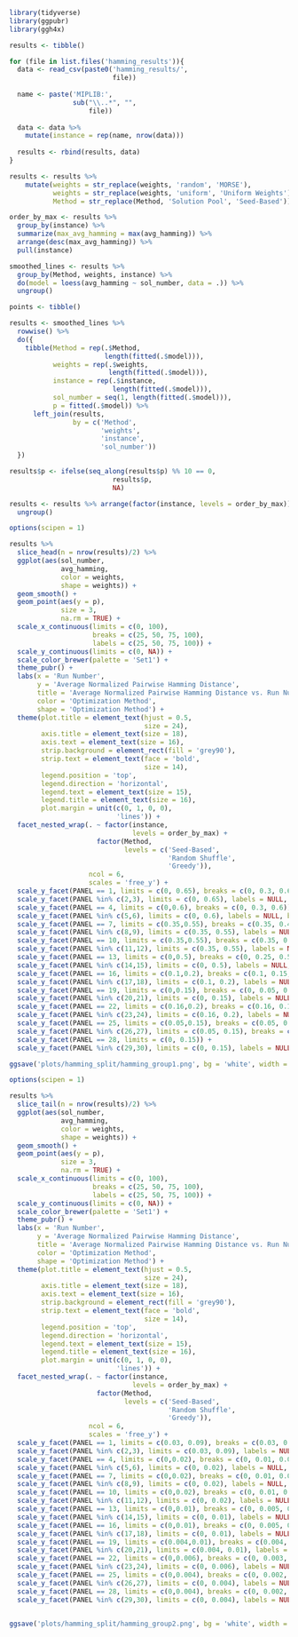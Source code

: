 ```{r}
library(tidyverse)
library(ggpubr)
library(ggh4x)
```

```{r}
results <- tibble()

for (file in list.files('hamming_results')){
  data <- read_csv(paste0('hamming_results/',
                          file))
  
  name <- paste('MIPLIB:',
                sub("\\..*", "",
                    file))
  
  data <- data %>% 
    mutate(instance = rep(name, nrow(data)))
  
  results <- rbind(results, data)
}

results <- results %>% 
    mutate(weights = str_replace(weights, 'random', 'MORSE'),
           weights = str_replace(weights, 'uniform', 'Uniform Weights'),
           Method = str_replace(Method, 'Solution Pool', 'Seed-Based'))
```

```{r}
order_by_max <- results %>%
  group_by(instance) %>%
  summarize(max_avg_hamming = max(avg_hamming)) %>%
  arrange(desc(max_avg_hamming)) %>% 
  pull(instance)
```

```{r}
smoothed_lines <- results %>%
  group_by(Method, weights, instance) %>%
  do(model = loess(avg_hamming ~ sol_number, data = .)) %>% 
  ungroup()

points <- tibble()

results <- smoothed_lines %>% 
  rowwise() %>% 
  do({
    tibble(Method = rep(.$Method,
                        length(fitted(.$model))),
           weights = rep(.$weights,
                         length(fitted(.$model))),
           instance = rep(.$instance,
                          length(fitted(.$model))),
           sol_number = seq(1, length(fitted(.$model))),
           p = fitted(.$model)) %>% 
      left_join(results,
                by = c('Method',
                       'weights',
                       'instance',
                       'sol_number'))
  })

results$p <- ifelse(seq_along(results$p) %% 10 == 0,
                          results$p,
                          NA)
```

```{r}
results <- results %>% arrange(factor(instance, levels = order_by_max)) %>% 
  ungroup()
```

```{r}
options(scipen = 1)

results %>% 
  slice_head(n = nrow(results)/2) %>% 
  ggplot(aes(sol_number,
             avg_hamming,
             color = weights,
             shape = weights)) +
  geom_smooth() +
  geom_point(aes(y = p),
             size = 3,
             na.rm = TRUE) +
  scale_x_continuous(limits = c(0, 100),
                     breaks = c(25, 50, 75, 100),
                     labels = c(25, 50, 75, 100)) +
  scale_y_continuous(limits = c(0, NA)) +
  scale_color_brewer(palette = 'Set1') +
  theme_pubr() +
  labs(x = 'Run Number',
       y = 'Average Normalized Pairwise Hamming Distance',
       title = 'Average Normalized Pairwise Hamming Distance vs. Run Number',
       color = 'Optimization Method',
       shape = 'Optimization Method') +
  theme(plot.title = element_text(hjust = 0.5,
                                  size = 24),
        axis.title = element_text(size = 18),
        axis.text = element_text(size = 16),
        strip.background = element_rect(fill = 'grey90'),
        strip.text = element_text(face = 'bold',
                                  size = 14),
        legend.position = 'top',
        legend.direction = 'horizontal',
        legend.text = element_text(size = 15),
        legend.title = element_text(size = 16),
        plot.margin = unit(c(0, 1, 0, 0),
                           'lines')) +
  facet_nested_wrap(. ~ factor(instance,
                               levels = order_by_max) +
                      factor(Method,
                             levels = c('Seed-Based',
                                        'Random Shuffle',
                                        'Greedy')),
                    ncol = 6,
                    scales = 'free_y') +
  scale_y_facet(PANEL == 1, limits = c(0, 0.65), breaks = c(0, 0.3, 0.6)) +
  scale_y_facet(PANEL %in% c(2,3), limits = c(0, 0.65), labels = NULL, breaks = c(0, 0.3, 0.6)) +
  scale_y_facet(PANEL == 4, limits = c(0,0.6), breaks = c(0, 0.3, 0.6)) + 
  scale_y_facet(PANEL %in% c(5,6), limits = c(0, 0.6), labels = NULL, breaks = c(0, 0.3, 0.6)) +
  scale_y_facet(PANEL == 7, limits = c(0.35,0.55), breaks = c(0.35, 0.45, 0.55)) +
  scale_y_facet(PANEL %in% c(8,9), limits = c(0.35, 0.55), labels = NULL, breaks = c(0.35, 0.45, 0.55)) +
  scale_y_facet(PANEL == 10, limits = c(0.35,0.55), breaks = c(0.35, 0.45, 0.55)) +
  scale_y_facet(PANEL %in% c(11,12), limits = c(0.35, 0.55), labels = NULL, breaks = c(0.35, 0.45, 0.55)) +
  scale_y_facet(PANEL == 13, limits = c(0,0.5), breaks = c(0, 0.25, 0.5)) + 
  scale_y_facet(PANEL %in% c(14,15), limits = c(0, 0.5), labels = NULL, breaks = c(0, 0.25, 0.5)) + 
  scale_y_facet(PANEL == 16, limits = c(0.1,0.2), breaks = c(0.1, 0.15, 0.2)) + 
  scale_y_facet(PANEL %in% c(17,18), limits = c(0.1, 0.2), labels = NULL, breaks = c(0.1, 0.15, 0.2)) + 
  scale_y_facet(PANEL == 19, limits = c(0,0.15), breaks = c(0, 0.05, 0.1, 0.15)) + 
  scale_y_facet(PANEL %in% c(20,21), limits = c(0, 0.15), labels = NULL, breaks = c(0, 0.05, 0.1, 0.15)) + 
  scale_y_facet(PANEL == 22, limits = c(0.16,0.2), breaks = c(0.16, 0.18, 0.2)) + 
  scale_y_facet(PANEL %in% c(23,24), limits = c(0.16, 0.2), labels = NULL, breaks = c(0.16, 0.18, 0.2)) + 
  scale_y_facet(PANEL == 25, limits = c(0.05,0.15), breaks = c(0.05, 0.1, 0.15)) + 
  scale_y_facet(PANEL %in% c(26,27), limits = c(0.05, 0.15), breaks = c(0.05, 0.1, 0.15), labels = NULL) + 
  scale_y_facet(PANEL == 28, limits = c(0, 0.15)) + 
  scale_y_facet(PANEL %in% c(29,30), limits = c(0, 0.15), labels = NULL)

ggsave('plots/hamming_split/hamming_group1.png', bg = 'white', width = 12, height = 12, units = 'in')
```

```{r}
options(scipen = 1)

results %>% 
  slice_tail(n = nrow(results)/2) %>% 
  ggplot(aes(sol_number,
             avg_hamming,
             color = weights,
             shape = weights)) +
  geom_smooth() +
  geom_point(aes(y = p),
             size = 3,
             na.rm = TRUE) +
  scale_x_continuous(limits = c(0, 100),
                     breaks = c(25, 50, 75, 100),
                     labels = c(25, 50, 75, 100)) +
  scale_y_continuous(limits = c(0, NA)) +
  scale_color_brewer(palette = 'Set1') +
  theme_pubr() +
  labs(x = 'Run Number',
       y = 'Average Normalized Pairwise Hamming Distance',
       title = 'Average Normalized Pairwise Hamming Distance vs. Run Number',
       color = 'Optimization Method',
       shape = 'Optimization Method') +
  theme(plot.title = element_text(hjust = 0.5,
                                  size = 24),
        axis.title = element_text(size = 18),
        axis.text = element_text(size = 16),
        strip.background = element_rect(fill = 'grey90'),
        strip.text = element_text(face = 'bold',
                                  size = 14),
        legend.position = 'top',
        legend.direction = 'horizontal',
        legend.text = element_text(size = 15),
        legend.title = element_text(size = 16),
        plot.margin = unit(c(0, 1, 0, 0),
                           'lines')) +
  facet_nested_wrap(. ~ factor(instance,
                               levels = order_by_max) +
                      factor(Method,
                             levels = c('Seed-Based',
                                        'Random Shuffle',
                                        'Greedy')),
                    ncol = 6,
                    scales = 'free_y') +
  scale_y_facet(PANEL == 1, limits = c(0.03, 0.09), breaks = c(0.03, 0.06, 0.09)) +
  scale_y_facet(PANEL %in% c(2,3), limits = c(0.03, 0.09), labels = NULL, breaks = c(0.03, 0.06, 0.09)) +
  scale_y_facet(PANEL == 4, limits = c(0,0.02), breaks = c(0, 0.01, 0.02)) + 
  scale_y_facet(PANEL %in% c(5,6), limits = c(0, 0.02), labels = NULL, breaks = c(0, 0.01, 0.02)) + 
  scale_y_facet(PANEL == 7, limits = c(0,0.02), breaks = c(0, 0.01, 0.02)) + 
  scale_y_facet(PANEL %in% c(8,9), limits = c(0, 0.02), labels = NULL, breaks = c(0, 0.01, 0.02)) +
  scale_y_facet(PANEL == 10, limits = c(0,0.02), breaks = c(0, 0.01, 0.02)) + 
  scale_y_facet(PANEL %in% c(11,12), limits = c(0, 0.02), labels = NULL, breaks = c(0, 0.01, 0.02)) + 
  scale_y_facet(PANEL == 13, limits = c(0,0.01), breaks = c(0, 0.005, 0.01)) +
  scale_y_facet(PANEL %in% c(14,15), limits = c(0, 0.01), labels = NULL, breaks = c(0, 0.005, 0.01)) + 
  scale_y_facet(PANEL == 16, limits = c(0,0.01), breaks = c(0, 0.005, 0.01)) +
  scale_y_facet(PANEL %in% c(17,18), limits = c(0, 0.01), labels = NULL, breaks = c(0, 0.005, 0.01)) + 
  scale_y_facet(PANEL == 19, limits = c(0.004,0.01), breaks = c(0.004, 0.007, 0.01)) +
  scale_y_facet(PANEL %in% c(20,21), limits = c(0.004, 0.01), labels = NULL, breaks = c(0.004, 0.007, 0.01)) +
  scale_y_facet(PANEL == 22, limits = c(0,0.006), breaks = c(0, 0.003, 0.006)) + 
  scale_y_facet(PANEL %in% c(23,24), limits = c(0, 0.006), labels = NULL, breaks = c(0, 0.003, 0.006)) + 
  scale_y_facet(PANEL == 25, limits = c(0,0.004), breaks = c(0, 0.002, 0.004)) + 
  scale_y_facet(PANEL %in% c(26,27), limits = c(0, 0.004), labels = NULL, breaks = c(0, 0.002, 0.004)) +
  scale_y_facet(PANEL == 28, limits = c(0,0.004), breaks = c(0, 0.002, 0.004)) + 
  scale_y_facet(PANEL %in% c(29,30), limits = c(0, 0.004), labels = NULL, breaks = c(0, 0.002, 0.004))


ggsave('plots/hamming_split/hamming_group2.png', bg = 'white', width = 12, height = 12, units = 'in')
```